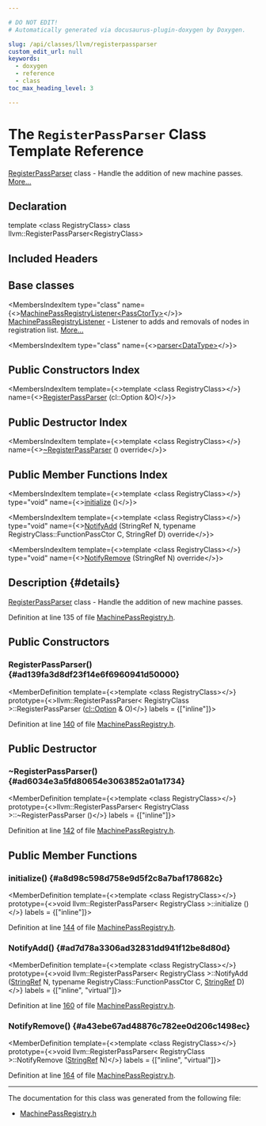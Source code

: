 ```yaml
---

# DO NOT EDIT!
# Automatically generated via docusaurus-plugin-doxygen by Doxygen.

slug: /api/classes/llvm/registerpassparser
custom_edit_url: null
keywords:
  - doxygen
  - reference
  - class
toc_max_heading_level: 3

---
```





# The `RegisterPassParser` Class Template Reference

<DoxygenPage pluginConfig={pluginConfig}>

<a href="/docs/api/classes/llvm/registerpassparser">RegisterPassParser</a> class - Handle the addition of new machine passes. <a href="#details">More...</a>

## Declaration

<CodeBlock>template &lt;class RegistryClass&gt;
class llvm::RegisterPassParser&lt;RegistryClass&gt;</CodeBlock>

## Included Headers

<IncludesList>
<IncludesListItem
  filePath="llvm/CodeGen/MachinePassRegistry.h"
  permalink="/docs/api/files/include/include/llvm/include/llvm/codegen/machinepassregistry-h"
  isLocal="true" />
</IncludesList>

## Base classes

<MembersIndex>

<MembersIndexItem
  type="class"
  name={<><a href="/docs/api/classes/llvm/machinepassregistrylistener">MachinePassRegistryListener&lt;PassCtorTy&gt;</a></>}>
<a href="/docs/api/classes/llvm/machinepassregistrylistener">MachinePassRegistryListener</a> - Listener to adds and removals of nodes in registration list. <a href="/docs/api/classes/llvm/machinepassregistrylistener/#details">More...</a>
</MembersIndexItem>

<MembersIndexItem
  type="class"
  name={<><a href="/docs/api/classes/llvm/cl/parser">parser&lt;DataType&gt;</a></>}>
</MembersIndexItem>

</MembersIndex>

## Public Constructors Index

<MembersIndex>

<MembersIndexItem
  template={<>template &lt;class RegistryClass&gt;</>}
  name={<><a href="#ad139fa3d8df23f14e6f6960941d50000">RegisterPassParser</a> (cl::Option &amp;O)</>}>
</MembersIndexItem>

</MembersIndex>

## Public Destructor Index

<MembersIndex>

<MembersIndexItem
  template={<>template &lt;class RegistryClass&gt;</>}
  name={<><a href="#ad6034e3a5fd80654e3063852a01a1734">~RegisterPassParser</a> () override</>}>
</MembersIndexItem>

</MembersIndex>

## Public Member Functions Index

<MembersIndex>

<MembersIndexItem
  template={<>template &lt;class RegistryClass&gt;</>}
  type="void"
  name={<><a href="#a8d98c598d758e9d5f2c8a7baf178682c">initialize</a> ()</>}>
</MembersIndexItem>

<MembersIndexItem
  template={<>template &lt;class RegistryClass&gt;</>}
  type="void"
  name={<><a href="#ad7d78a3306ad32831dd941f12be8d80d">NotifyAdd</a> (StringRef N, typename RegistryClass::FunctionPassCtor C, StringRef D) override</>}>
</MembersIndexItem>

<MembersIndexItem
  template={<>template &lt;class RegistryClass&gt;</>}
  type="void"
  name={<><a href="#a43ebe67ad48876c782ee0d206c1498ec">NotifyRemove</a> (StringRef N) override</>}>
</MembersIndexItem>

</MembersIndex>

## Description {#details}

<a href="/docs/api/classes/llvm/registerpassparser">RegisterPassParser</a> class - Handle the addition of new machine passes.

Definition at line 135 of file <a href="/docs/api/files/include/include/llvm/include/llvm/codegen/machinepassregistry-h">MachinePassRegistry.h</a>.

<SectionDefinition>

## Public Constructors

### RegisterPassParser() {#ad139fa3d8df23f14e6f6960941d50000}

<MemberDefinition
  template={<>template &lt;class RegistryClass&gt;</>}
  prototype={<>llvm::RegisterPassParser&lt; RegistryClass &gt;::RegisterPassParser (<a href="/docs/api/classes/llvm/cl/option">cl::Option</a> &amp; O)</>}
  labels = {["inline"]}>

Definition at line <a href="/docs/api/files/include/include/llvm/include/llvm/codegen/machinepassregistry-h/#l00140">140</a> of file <a href="/docs/api/files/include/include/llvm/include/llvm/codegen/machinepassregistry-h">MachinePassRegistry.h</a>.
</MemberDefinition>

</SectionDefinition>

<SectionDefinition>

## Public Destructor

### ~RegisterPassParser() {#ad6034e3a5fd80654e3063852a01a1734}

<MemberDefinition
  template={<>template &lt;class RegistryClass&gt;</>}
  prototype={<>llvm::RegisterPassParser&lt; RegistryClass &gt;::~RegisterPassParser ()</>}
  labels = {["inline"]}>

Definition at line <a href="/docs/api/files/include/include/llvm/include/llvm/codegen/machinepassregistry-h/#l00142">142</a> of file <a href="/docs/api/files/include/include/llvm/include/llvm/codegen/machinepassregistry-h">MachinePassRegistry.h</a>.
</MemberDefinition>

</SectionDefinition>

<SectionDefinition>

## Public Member Functions

### initialize() {#a8d98c598d758e9d5f2c8a7baf178682c}

<MemberDefinition
  template={<>template &lt;class RegistryClass&gt;</>}
  prototype={<>void llvm::RegisterPassParser&lt; RegistryClass &gt;::initialize ()</>}
  labels = {["inline"]}>

Definition at line <a href="/docs/api/files/include/include/llvm/include/llvm/codegen/machinepassregistry-h/#l00144">144</a> of file <a href="/docs/api/files/include/include/llvm/include/llvm/codegen/machinepassregistry-h">MachinePassRegistry.h</a>.
</MemberDefinition>

### NotifyAdd() {#ad7d78a3306ad32831dd941f12be8d80d}

<MemberDefinition
  template={<>template &lt;class RegistryClass&gt;</>}
  prototype={<>void llvm::RegisterPassParser&lt; RegistryClass &gt;::NotifyAdd (<a href="/docs/api/classes/llvm/stringref">StringRef</a> N, typename RegistryClass::FunctionPassCtor C, <a href="/docs/api/classes/llvm/stringref">StringRef</a> D)</>}
  labels = {["inline", "virtual"]}>

Definition at line <a href="/docs/api/files/include/include/llvm/include/llvm/codegen/machinepassregistry-h/#l00160">160</a> of file <a href="/docs/api/files/include/include/llvm/include/llvm/codegen/machinepassregistry-h">MachinePassRegistry.h</a>.
</MemberDefinition>

### NotifyRemove() {#a43ebe67ad48876c782ee0d206c1498ec}

<MemberDefinition
  template={<>template &lt;class RegistryClass&gt;</>}
  prototype={<>void llvm::RegisterPassParser&lt; RegistryClass &gt;::NotifyRemove (<a href="/docs/api/classes/llvm/stringref">StringRef</a> N)</>}
  labels = {["inline", "virtual"]}>

Definition at line <a href="/docs/api/files/include/include/llvm/include/llvm/codegen/machinepassregistry-h/#l00164">164</a> of file <a href="/docs/api/files/include/include/llvm/include/llvm/codegen/machinepassregistry-h">MachinePassRegistry.h</a>.
</MemberDefinition>

</SectionDefinition>

<hr/>

The documentation for this class was generated from the following file:

<ul>
<li><a href="/docs/api/files/include/include/llvm/include/llvm/codegen/machinepassregistry-h">MachinePassRegistry.h</a></li>
</ul>

</DoxygenPage>
